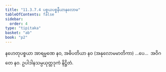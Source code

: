 ```yaml
---
title: "11.3.7.4 ပစ္စယပစ္စနီယာနုလောမ"
tableOfContents: false
sidebar:
  order: 4
type: "tipitaka"
basket: "ab"
book: "p2"
---
```



<DynamicBreadcrumb />

<Division number="94" book="p2" e="ch" v="38" p="331">

<Paragraph number="3756" book="p2">
နဟေတုပစ္စယာ အာရမ္မဏေ နဝ, အဓိပတိယာ နဝ (အနုလောမမာတိကာ) …ပေ…  အဝိဂတေ နဝ.

</Paragraph>
</Division>

<Paragraph number="3757" type="center" book="p2">
ဥပါဒါနသမ္ပယုတ္တဒုကံ နိဋ္ဌိတံ.
</Paragraph>